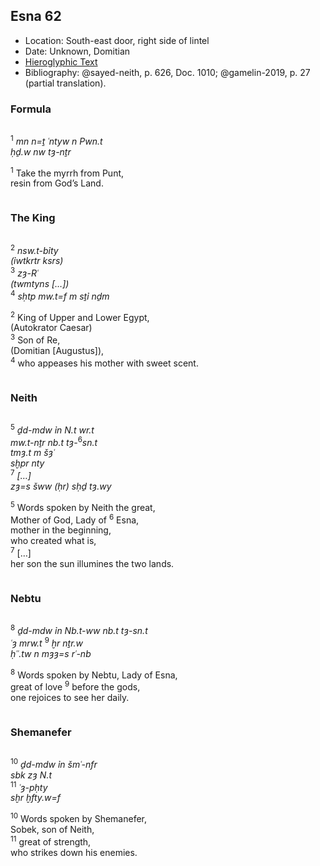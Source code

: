 ## Esna 62 {-}  
<style>  
  .col2 {  
    columns: 2 300px;         /* number of columns and width in pixels*/  
    -webkit-columns: 2 300px; /* chrome, safari */  
    -moz-columns: 2 300px;    /* firefox */  
    -webkit-column-break-inside: avoid;  
    -page-break-inside: avoid;  
    -break-inside: avoid;  
  }  
</style>  
  
- Location: South-east door, right side of lintel  
- Date: Unknown, Domitian  
- [Hieroglyphic Text](https://www.ifao.egnet.net/uploads/publications/enligne/Temples-Esna002.pdf#page=206){target="_blank"}  
- Bibliography: @sayed-neith, p. 626, Doc. 1010; @gamelin-2019, p. 27 (partial translation).
  
### Formula {-}  
<div class="col2">  
^1^ *mn n=ṯ ʿntyw n Pwn.t  *  
  *ḥḏ.w nw tȝ-nṯr  *  
  
^1^ Take the myrrh from Punt,   
  resin from God's Land.  
</div>  
### The King {-}  
<div class="col2">  
  
^2^ *nsw.t-bỉty  *  
*(ỉwtkrtr ksrs) *  
^3^ *zȝ-Rʿ  *  
*(twmtyns [...]) *  
^4^ *sḥtp mw.t=f m sṯỉ nḏm  *  
  
^2^ King of Upper and Lower Egypt,  
(Autokrator Caesar)  
^3^ Son of Re,  
(Domitian [Augustus]),  
^4^ who appeases his mother with sweet scent.  
</div>  
### Neith {-}  
<div class="col2">  
  
^5^ *ḏd-mdw ỉn N.t wr.t  *  
*mw.t-nṯr nb.t tȝ-*^6^*sn.t  *  
*tmȝ.t m šȝʿ   *  
*sḫpr nty   *  
^7^ *[...]   *  
*zȝ=s šww (ḥr) sḥḏ tȝ.wy  *  
  
^5^ Words spoken by Neith the great,  
Mother of God, Lady of ^6^ Esna,  
mother in the beginning,  
who created what is,  
^7^ [...]  
her son the sun illumines the two lands.  
</div>  
### Nebtu {-}  
<div class="col2">  
^8^ *ḏd-mdw ỉn Nb.t-ww nb.t tȝ-sn.t  *  
*ʿȝ mrw.t* ^9^ *ḫr nṯr.w  *  
*ḥʿʿ.tw n mȝȝ=s rʿ-nb  *  
  
^8^ Words spoken by Nebtu, Lady of Esna,  
great of love ^9^ before the gods,  
one rejoices to see her daily.  
</div>  
### Shemanefer {-}  
<div class="col2">  
^10^ *ḏd-mdw ỉn šmʿ-nfr  *  
*sbk zȝ N.t  *  
^11^ *ʿȝ-pḥty   *  
*sḫr ḫfty.w=f  *  
  
^10^ Words spoken by Shemanefer,  
Sobek, son of Neith,  
^11^ great of strength,  
who strikes down his enemies.  
</div>  
